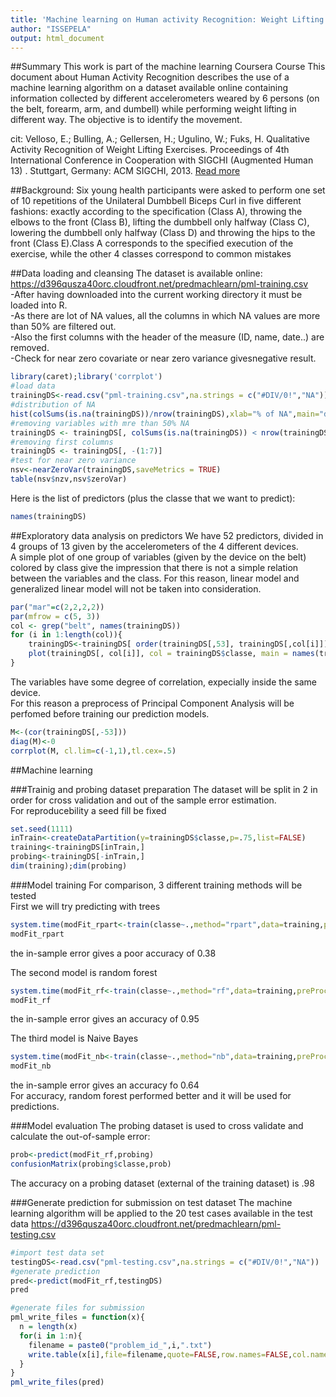 ```yaml
---
title: 'Machine learning on Human activity Recognition: Weight Lifting Exercises'
author: "ISSEPELA"
output: html_document
---
```


##Summary
This work is part of the machine learning Coursera Course
This document about Human Activity Recognition describes the use of a machine learning algorithm on a dataset available online containing information collected by different accelerometers weared by 6 persons (on the belt, forearm, arm, and dumbell) while performing weight lifting in different way. The objective is to identify the movement.

cit: Velloso, E.; Bulling, A.; Gellersen, H.; Ugulino, W.; Fuks, H. Qualitative Activity Recognition of Weight Lifting Exercises. Proceedings of 4th International Conference in Cooperation with SIGCHI (Augmented Human 13) . Stuttgart, Germany: ACM SIGCHI, 2013.
[Read more](http://groupware.les.inf.puc-rio.br/har#ixzz3mqgGqLDw)

##Background:
Six young health participants were asked to perform one set of 10 repetitions of the Unilateral Dumbbell Biceps Curl in five different fashions: exactly according to the specification (Class A), throwing the elbows to the front (Class B), lifting the dumbbell only halfway (Class C), lowering the dumbbell only halfway (Class D) and throwing the hips to the front (Class E).Class A corresponds to the specified execution of the exercise, while the other 4 classes correspond to common mistakes

##Data loading and cleansing
The dataset is available online: [https://d396qusza40orc.cloudfront.net/predmachlearn/pml-training.csv](https://d396qusza40orc.cloudfront.net/predmachlearn/pml-training.csv)  
-After having downloaded into the current working directory it must be loaded into R.  
-As there are lot of NA values, all the columns in which NA values are more than 50% are filtered out.  
-Also the first columns with the header of the measure (ID, name, date..) are removed.  
-Check for near zero covariate or near zero variance givesnegative result.  
```r
library(caret);library('corrplot')
#load data
trainingDS<-read.csv("pml-training.csv",na.strings = c("#DIV/0!","NA"))
#distribution of NA
hist(colSums(is.na(trainingDS))/nrow(trainingDS),xlab="% of NA",main="distribution of NA across variables",col="green")
#removing variables with mre than 50% NA
trainingDS <- trainingDS[, colSums(is.na(trainingDS)) < nrow(trainingDS)/2]
#removing first columns
trainingDS <- trainingDS[, -(1:7)]
#test for near zero variance
nsv<-nearZeroVar(trainingDS,saveMetrics = TRUE)
table(nsv$nzv,nsv$zeroVar)
```

Here is the list of predictors (plus the classe that we want to predict):
```r
names(trainingDS)
```

##Exploratory data analysis on predictors
We have 52 predictors, divided in 4 groups of 13 given by the accelerometers of the 4 different devices.  
A simple plot of one group of variables (given by the device on the belt) colored by class give the impression that there is not a simple relation between the variables and the class. For this reason, linear model and generalized linear model will not be taken into consideration.
```r
par("mar"=c(2,2,2,2))
par(mfrow = c(5, 3))
col <- grep("belt", names(trainingDS))
for (i in 1:length(col)){
    trainingDS<-trainingDS[ order(trainingDS[,53], trainingDS[,col[i]]), ]
    plot(trainingDS[, col[i]], col = trainingDS$classe, main = names(trainingDS)[col[i]])   
}
```

The variables have some degree of correlation, expecially inside the same device.  
For this reason a preprocess of Principal Component Analysis will be perfomed before training our prediction models.
```r
M<-(cor(trainingDS[,-53]))
diag(M)<-0
corrplot(M, cl.lim=c(-1,1),tl.cex=.5)  
```

##Machine learning

###Trainig and probing dataset preparation
The dataset will be split in 2 in order for cross validation and out of the sample error estimation.  
For reproducebility a seed fill be fixed
```r
set.seed(1111)
inTrain<-createDataPartition(y=trainingDS$classe,p=.75,list=FALSE)
training<-trainingDS[inTrain,]
probing<-trainingDS[-inTrain,]
dim(training);dim(probing)
```

###Model training
For comparison, 3 different training methods will be tested  
First we will try predicting with trees
```r
system.time(modFit_rpart<-train(classe~.,method="rpart",data=training,preProcess=c("center","scale","pca")))
modFit_rpart
```
the in-sample error gives a poor accuracy of 0.38   

The second model is random forest
```r
system.time(modFit_rf<-train(classe~.,method="rf",data=training,preProcess=c("center","scale","pca")))
modFit_rf
```
the in-sample error gives an accuracy of 0.95

The third model is Naive Bayes
```r
system.time(modFit_nb<-train(classe~.,method="nb",data=training,preProcess=c("center","scale","pca")))
modFit_nb
```
the in-sample error gives an accuracy fo 0.64  
For accuracy, random forest performed better and it will be used for predictions.

###Model evaluation
The probing dataset is used to cross validate and calculate the out-of-sample error:
```r
prob<-predict(modFit_rf,probing)
confusionMatrix(probing$classe,prob)
```
The accuracy on a probing dataset (external of the training dataset) is .98


###Generate prediction for submission on test dataset
The machine learning algorithm will be applied to the 20 test cases available in the test data [https://d396qusza40orc.cloudfront.net/predmachlearn/pml-testing.csv](https://d396qusza40orc.cloudfront.net/predmachlearn/pml-testing.csv)
```r
#import test data set
testingDS<-read.csv("pml-testing.csv",na.strings = c("#DIV/0!","NA"))
#generate prediction
pred<-predict(modFit_rf,testingDS)
pred

#generate files for submission
pml_write_files = function(x){
  n = length(x)
  for(i in 1:n){
    filename = paste0("problem_id_",i,".txt")
    write.table(x[i],file=filename,quote=FALSE,row.names=FALSE,col.names=FALSE)
  }
}
pml_write_files(pred)
```
